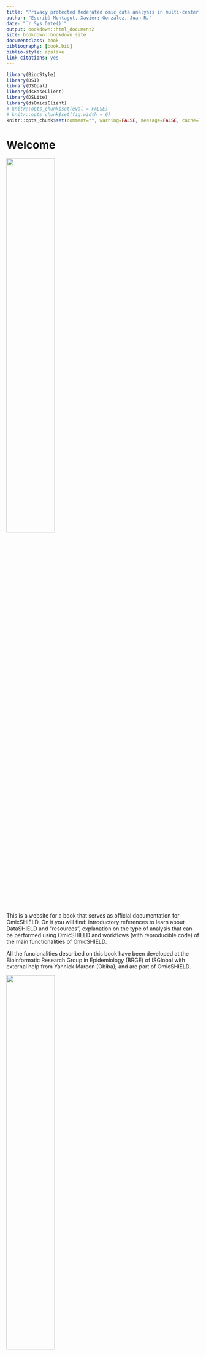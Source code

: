 ```yaml
--- 
title: "Privacy protected federated omic data analysis in multi-center studies with DataSHIELD"
author: "Escribà Montagut, Xavier; González, Juan R."
date: "`r Sys.Date()`"
output: bookdown::html_document2
site: bookdown::bookdown_site
documentclass: book
bibliography: [book.bib]
biblio-style: apalike
link-citations: yes
---
```


```r
library(BiocStyle)
library(DSI)
library(DSOpal)
library(dsBaseClient)
library(DSLite)
library(dsOmicsClient)
# knitr::opts_chunk$set(eval = FALSE)
# knitr::opts_chunk$set(fig.width = 6)
knitr::opts_chunk$set(comment="", warning=FALSE, message=FALSE, cache=TRUE)
```

# Welcome {-}

![](fig/ds_logo.png){width=50%}

This is a website for a book that serves as official documentation for OmicSHIELD. On it you will find: introductory references to learn about DataSHIELD and "resources", explanation on the type of analysis that can be performed using OmicSHIELD and workflows (with reproducible code) of the main functionalities of OmicSHIELD.

All the funcionalities described on this book have been developed at the Bioinformatic Research Group in Epidemiology (BRGE) of ISGlobal with external help from Yannick Marcon (Obiba); and are part of OmicSHIELD.

![](fig/logo_omicshield.png){width=50%}

The aim of this book is to be a showcase of the capabilities of the software we developed as well as being a quick reference guide for new researchers interested in this technology.

This material also serves as an online companion for the manuscript "NOMBRE DEL PAPER QUE ESCRIBIREMOS".

This website is free to use, and is licensed under a [MIT license](https://github.com/isglobal-brge/OmicSHIELD/blob/main/LICENSE).